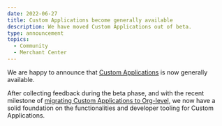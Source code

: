 ```yaml
---
date: 2022-06-27
title: Custom Applications become generally available
description: We have moved Custom Applications out of beta.
type: announcement
topics:
  - Community
  - Merchant Center
---
```


We are happy to announce that [Custom Applications](/what-is-a-custom-application) is now generally available.

After collecting feedback during the beta phase, and with the recent milestone of [migrating Custom Applications to Org-level](/migrating-from-project-level-custom-applications), we now have a solid foundation on the functionalities and developer tooling for Custom Applications.

